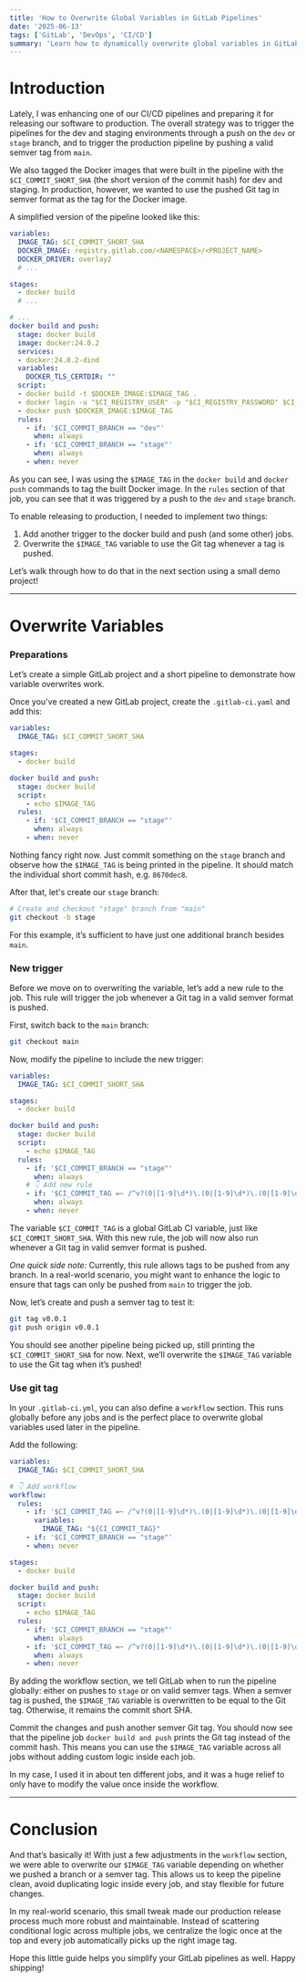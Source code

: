 ```yaml
---
title: 'How to Overwrite Global Variables in GitLab Pipelines'
date: '2025-06-13'
tags: ['GitLab', 'DevOps', 'CI/CD']
summary: 'Learn how to dynamically overwrite global variables in GitLab CI/CD pipelines to simplify your deployment workflows for branches and tags.'
---
```


# Introduction

Lately, I was enhancing one of our CI/CD pipelines and preparing it for releasing our software to production. The overall strategy was to trigger the pipelines for the dev and staging environments through a push on the `dev` or `stage` branch, and to trigger the production pipeline by pushing a valid semver tag from `main`.

We also tagged the Docker images that were built in the pipeline with the `$CI_COMMIT_SHORT_SHA` (the short version of the commit hash) for dev and staging. In production, however, we wanted to use the pushed Git tag in semver format as the tag for the Docker image.
  
A simplified version of the pipeline looked like this:

```yaml
variables:
  IMAGE_TAG: $CI_COMMIT_SHORT_SHA
  DOCKER_IMAGE: registry.gitlab.com/<NAMESPACE>/<PROJECT_NAME>
  DOCKER_DRIVER: overlay2
  # ... 

stages:
  - docker build
  # ...

# ...
docker build and push:
  stage: docker build
  image: docker:24.0.2
  services:
  - docker:24.0.2-dind
  variables:
    DOCKER_TLS_CERTDIR: ""
  script:
  - docker build -t $DOCKER_IMAGE:$IMAGE_TAG .
  - docker login -u "$CI_REGISTRY_USER" -p "$CI_REGISTRY_PASSWORD" $CI_REGISTRY
  - docker push $DOCKER_IMAGE:$IMAGE_TAG
  rules:
    - if: '$CI_COMMIT_BRANCH == "dev"'
      when: always
    - if: '$CI_COMMIT_BRANCH == "stage"'
      when: always
    - when: never
```

As you can see, I was using the `$IMAGE_TAG` in the `docker build` and `docker push` commands to tag the built Docker image. In the `rules` section of that job, you can see that it was triggered by a push to the `dev` and `stage` branch. 

To enable releasing to production, I needed to implement two things:

1. Add another trigger to the docker build and push (and some other) jobs.
2. Overwrite the `$IMAGE_TAG` variable to use the Git tag whenever a tag is pushed.

Let’s walk through how to do that in the next section using a small demo project!

---
# Overwrite Variables

### Preparations
Let’s create a simple GitLab project and a short pipeline to demonstrate how variable overwrites work.

Once you've created a new GitLab project, create the `.gitlab-ci.yaml` and add this:

```yaml
variables:
  IMAGE_TAG: $CI_COMMIT_SHORT_SHA

stages:
  - docker build

docker build and push:
  stage: docker build
  script:
    - echo $IMAGE_TAG
  rules:
    - if: '$CI_COMMIT_BRANCH == "stage"'
      when: always
    - when: never
```

Nothing fancy right now. Just commit something on the `stage` branch and observe how the `$IMAGE_TAG` is being printed in the pipeline. It should match the individual short commit hash, e.g. `8670dec8`. 

After that, let's create our `stage` branch:

```bash
# Create and checkout "stage" branch from "main"
git checkout -b stage
```

For this example, it’s sufficient to have just one additional branch besides `main`. 

### New trigger
Before we move on to overwriting the variable, let’s add a new rule to the job. This rule will trigger the job whenever a Git tag in a valid semver format is pushed.

First, switch back to the `main` branch:

```bash
git checkout main
```

Now, modify the pipeline to include the new trigger:

```yaml
variables:
  IMAGE_TAG: $CI_COMMIT_SHORT_SHA

stages:
  - docker build

docker build and push:
  stage: docker build
  script:
    - echo $IMAGE_TAG
  rules:
    - if: '$CI_COMMIT_BRANCH == "stage"'
      when: always
    # 👇 Add new rule
    - if: '$CI_COMMIT_TAG =~ /^v?(0|[1-9]\d*)\.(0|[1-9]\d*)\.(0|[1-9]\d*)(?:-[\w\.-]+)?(?:\+[\w\.-]+)?$/'
	  when: always
    - when: never
```

The variable `$CI_COMMIT_TAG` is a global GitLab CI variable, just like `$CI_COMMIT_SHORT_SHA`. With this new rule, the job will now also run whenever a Git tag in valid semver format is pushed.

*One quick side note:*
Currently, this rule allows tags to be pushed from any branch. In a real-world scenario, you might want to enhance the logic to ensure that tags can only be pushed from `main` to trigger the job.

Now, let’s create and push a semver tag to test it:

```bash
git tag v0.0.1
git push origin v0.0.1
```

You should see another pipeline being picked up, still printing the `$CI_COMMIT_SHORT_SHA` for now. Next, we’ll overwrite the `$IMAGE_TAG` variable to use the Git tag when it’s pushed!

### Use git tag
In your `.gitlab-ci.yml`, you can also define a `workflow` section. This runs globally before any jobs and is the perfect place to overwrite global variables used later in the pipeline.

Add the following:

```yaml
variables:
  IMAGE_TAG: $CI_COMMIT_SHORT_SHA

# 👇 Add workflow
workflow:
  rules:
    - if: '$CI_COMMIT_TAG =~ /^v?(0|[1-9]\d*)\.(0|[1-9]\d*)\.(0|[1-9]\d*)(?:-[\w\.-]+)?(?:\+[\w\.-]+)?$/'
      variables:
        IMAGE_TAG: "${CI_COMMIT_TAG}"
    - if: '$CI_COMMIT_BRANCH == "stage"'
    - when: never

stages:
  - docker build

docker build and push:
  stage: docker build
  script:
    - echo $IMAGE_TAG
  rules:
    - if: '$CI_COMMIT_BRANCH == "stage"'
      when: always
    - if: '$CI_COMMIT_TAG =~ /^v?(0|[1-9]\d*)\.(0|[1-9]\d*)\.(0|[1-9]\d*)(?:-[\w\.-]+)?(?:\+[\w\.-]+)?$/'
	  when: always
    - when: never
```

By adding the workflow section, we tell GitLab when to run the pipeline globally: either on pushes to `stage` or on valid semver tags. When a semver tag is pushed, the `$IMAGE_TAG` variable is overwritten to be equal to the Git tag. Otherwise, it remains the commit short SHA.

Commit the changes and push another semver Git tag. You should now see that the pipeline job `docker build and push` prints the Git tag instead of the commit hash. This means you can use the `$IMAGE_TAG` variable across all jobs without adding custom logic inside each job.  

In my case, I used it in about ten different jobs, and it was a huge relief to only have to modify the value once inside the workflow.

---
# Conclusion

And that’s basically it! With just a few adjustments in the `workflow` section, we were able to overwrite our `$IMAGE_TAG` variable depending on whether we pushed a branch or a semver tag. This allows us to keep the pipeline clean, avoid duplicating logic inside every job, and stay flexible for future changes.

In my real-world scenario, this small tweak made our production release process much more robust and maintainable. Instead of scattering conditional logic across multiple jobs, we centralize the logic once at the top and every job automatically picks up the right image tag.

Hope this little guide helps you simplify your GitLab pipelines as well. Happy shipping!